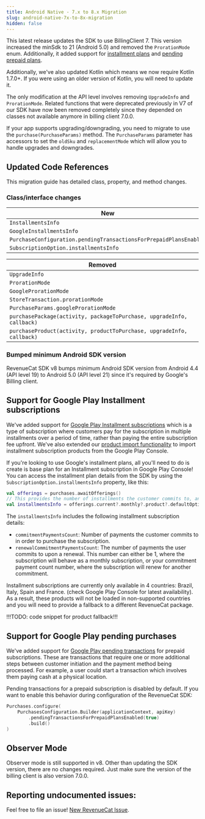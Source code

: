 ```yaml
---
title: Android Native - 7.x to 8.x Migration
slug: android-native-7x-to-8x-migration
hidden: false
---
```


This latest release updates the SDK to use BillingClient 7. This version increased the minSdk to 21 (Android 5.0) and removed the `ProrationMode` enum. Additionally, it added support for [installment plans](https://developer.android.com/google/play/billing/subscriptions#installments) and [pending prepaid plans](https://developer.android.com/google/play/billing/subscriptions#pending).

Additionally, we've also updated Kotlin which means we now require Kotlin 1.7.0+. If you were using an older version of Kotlin, you will need to update it.

The only modification at the API level involves removing `UpgradeInfo` and `ProrationMode`. Related functions that were deprecated previously in V7 of our SDK have now been removed completely since they depended on classes not available anymore in billing client 7.0.0.

If your app supports upgrading/downgrading, you need to migrate to use the `purchase(PurchaseParams)` method. The `PurchaseParams` parameter has accessors to set the `oldSku` and `replacementMode` which will allow you to handle upgrades and downgrades.

## Updated Code References

This migration guide has detailed class, property, and method changes.

### Class/interface changes

| New                                                              |
|------------------------------------------------------------------|
| `InstallmentsInfo`                                               |
| `GoogleInstallmentsInfo`                                         |
| `PurchaseConfiguration.pendingTransactionsForPrepaidPlansEnabled`|
| `SubscriptionOption.installmentsInfo`                            |

| Removed                                                               |
|-----------------------------------------------------------------------|
| `UpgradeInfo`                                                         |
| `ProrationMode`                                                       |
| `GoogleProrationMode`                                                 |
| `StoreTransaction.prorationMode`                                      |
| `PurchaseParams.googleProrationMode`                                  |
| `purchasePackage(activity, packageToPurchase, upgradeInfo, callback)` |
| `purchaseProduct(activity, productToPurchase, upgradeInfo, callback)` |

### Bumped minimum Android SDK version

RevenueCat SDK v8 bumps minimum Android SDK version from Android 4.4 (API level 19) to Android 5.0 (API level 21) since it's required by Google's Billing client.

## Support for Google Play Installment subscriptions

We've added support for [Google Play Installment subscriptions](https://rev.cat/googleplayinstallmentsubscriptions) which is a type of subscription where customers pay for the subscription in multiple installments over a period of time, rather than paying the entire subscription fee upfront. We've also extended our [product import functionality](/sdk-guides/android-native-5x-to-6x-migration#1-automatic-import) to import installment subscription products from the Google Play Console.

If you're looking to use Google's installment plans, all you'll need to do is create is base plan for an Installment subscription in Google Play Console! You can access the installment plan details from the SDK by using the `SubscriptionOption.installmentsInfo` property, like this:
```kotlin
val offerings = purchases.awaitOfferings()
// This provides the number of installments the customer commits to, and the number of installments the customer commits to upon a renewal.
val installmentsInfo = offerings.current?.monthly?.product?.defaultOption?.installmentsInfo
```
The `installmentsInfo` includes the following installment subscription details:
- `commitmentPaymentsCount`: Number of payments the customer commits to in order to purchase the subscription.
- `renewalCommitmentPaymentsCount`: The number of payments the user commits to upon a renewal. This number can either be 1, where the subscription will behave as a monthly subscription, or your commitment payment count number, where the subscription will renew for another commitment.

Installment subscriptions are currently only available in 4 countries: Brazil, Italy, Spain and France. (check Google Play Console for latest availability). As a result, these products will not be loaded in non-supported countries and you will need to provide a fallback to a different RevenueCat package.

!!!TODO: code snippet for product fallback!!!

## Support for Google Play pending purchases 
We've added support for [Google Play pending transactions](https://rev.cat/googleplaypendingtransactions) for prepaid subscriptions. These are transactions that require one or more additional steps between customer initiation and the payment method being processed. For example, a user could start a transaction which involves them paying cash at a physical location.

Pending transactions for a prepaid subscription is disabled by default. If you want to enable this behavior during configuration of the RevenueCat SDK:
```kotlin
Purchases.configure(
    PurchasesConfiguration.Builder(applicationContext, apiKey)
        .pendingTransactionsForPrepaidPlansEnabled(true)
        .build()
)
```

## Observer Mode

Observer mode is still supported in v8. Other than updating the SDK version, there are no changes required. Just make sure the version of the billing client is also version 7.0.0.

## Reporting undocumented issues:

Feel free to file an issue! [New RevenueCat Issue](https://github.com/RevenueCat/purchases-android/issues/new/).